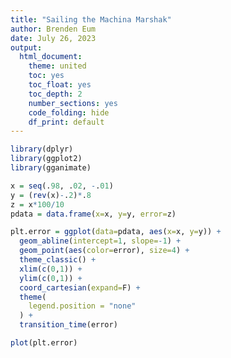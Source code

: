 ```yaml
---
title: "Sailing the Machina Marshak"
author: Brenden Eum
date: July 26, 2023
output: 
  html_document: 
    theme: united
    toc: yes
    toc_float: yes
    toc_depth: 2
    number_sections: yes
    code_folding: hide
    df_print: default
---
```


```r
library(dplyr)
library(ggplot2)
library(gganimate)
```

```r
x = seq(.98, .02, -.01)
y = (rev(x)-.2)*.8
z = x*100/10
pdata = data.frame(x=x, y=y, error=z)

plt.error = ggplot(data=pdata, aes(x=x, y=y)) +
  geom_abline(intercept=1, slope=-1) +
  geom_point(aes(color=error), size=4) +
  theme_classic() +
  xlim(c(0,1)) +
  ylim(c(0,1)) +
  coord_cartesian(expand=F) +
  theme(
    legend.position = "none"
  ) +
  transition_time(error)

plot(plt.error)
```


